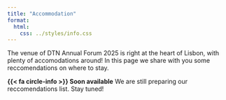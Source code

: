 ```yaml
---
title: "Accommodation"
format:
  html:
    css: ../styles/info.css
---
```


The venue of DTN Annual Forum 2025 is right at the heart of Lisbon, with plenty of accomodations around! In  this page we share with you some reccomendations on where to stay. 

<div class="alert alert-info">
  <strong>{{< fa circle-info >}} Soon available</strong> We are still preparing our reccomendations list. Stay tuned!
</div>


